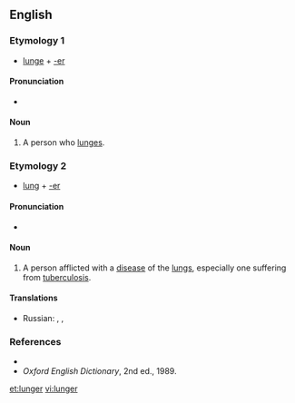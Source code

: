 ==English==

===Etymology 1===
*[[lunge]] + [[-er]]

====Pronunciation====
*{{IPA|/lʌndʒə/}}

====Noun====
{{en-noun}}
#A person who [[lunge]]s.

===Etymology 2===
*[[lung]] + [[-er]]

====Pronunciation====
*{{IPA|/lʌɳə/}}

====Noun====
{{en-noun}}
#{{slang}} A person afflicted with a [[disease]] of the [[lung]]s, especially one suffering from [[tuberculosis]].

====Translations====
{{trans-top|lung disease- or TB-sufferer}}
* Russian: {{t-|ru|лёгочный больной|n|tr=лёгочный больной|sc=Cyrl}}, {{t+|ru|туберкулёзник|m|tr=tuberkulyoznik|sc=Cyrl}}, {{t-|ru|чахоточный|m|tr=chyakhotochnyi|sc=Cyrl}}
{{trans-mid}}
{{trans-bottom}}

===References===
*{{R:Dictionary.com}}
*''Oxford English Dictionary'', 2nd ed., 1989.

[[et:lunger]]
[[vi:lunger]]
